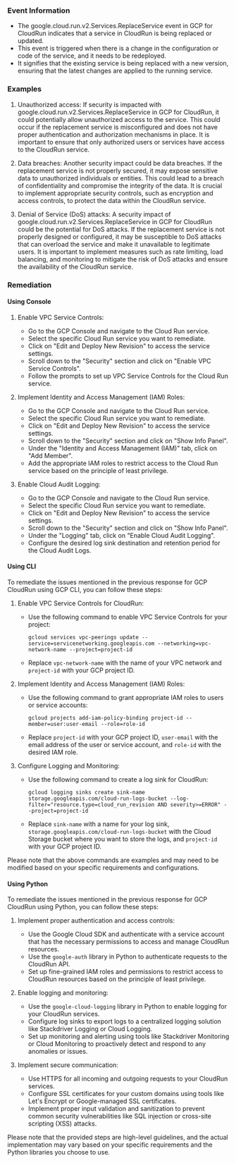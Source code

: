 
### Event Information

- The google.cloud.run.v2.Services.ReplaceService event in GCP for CloudRun indicates that a service in CloudRun is being replaced or updated.
- This event is triggered when there is a change in the configuration or code of the service, and it needs to be redeployed.
- It signifies that the existing service is being replaced with a new version, ensuring that the latest changes are applied to the running service.


### Examples

1. Unauthorized access: If security is impacted with google.cloud.run.v2.Services.ReplaceService in GCP for CloudRun, it could potentially allow unauthorized access to the service. This could occur if the replacement service is misconfigured and does not have proper authentication and authorization mechanisms in place. It is important to ensure that only authorized users or services have access to the CloudRun service.

2. Data breaches: Another security impact could be data breaches. If the replacement service is not properly secured, it may expose sensitive data to unauthorized individuals or entities. This could lead to a breach of confidentiality and compromise the integrity of the data. It is crucial to implement appropriate security controls, such as encryption and access controls, to protect the data within the CloudRun service.

3. Denial of Service (DoS) attacks: A security impact of google.cloud.run.v2.Services.ReplaceService in GCP for CloudRun could be the potential for DoS attacks. If the replacement service is not properly designed or configured, it may be susceptible to DoS attacks that can overload the service and make it unavailable to legitimate users. It is important to implement measures such as rate limiting, load balancing, and monitoring to mitigate the risk of DoS attacks and ensure the availability of the CloudRun service.

### Remediation

#### Using Console

1. Enable VPC Service Controls:
   - Go to the GCP Console and navigate to the Cloud Run service.
   - Select the specific Cloud Run service you want to remediate.
   - Click on "Edit and Deploy New Revision" to access the service settings.
   - Scroll down to the "Security" section and click on "Enable VPC Service Controls".
   - Follow the prompts to set up VPC Service Controls for the Cloud Run service.

2. Implement Identity and Access Management (IAM) Roles:
   - Go to the GCP Console and navigate to the Cloud Run service.
   - Select the specific Cloud Run service you want to remediate.
   - Click on "Edit and Deploy New Revision" to access the service settings.
   - Scroll down to the "Security" section and click on "Show Info Panel".
   - Under the "Identity and Access Management (IAM)" tab, click on "Add Member".
   - Add the appropriate IAM roles to restrict access to the Cloud Run service based on the principle of least privilege.

3. Enable Cloud Audit Logging:
   - Go to the GCP Console and navigate to the Cloud Run service.
   - Select the specific Cloud Run service you want to remediate.
   - Click on "Edit and Deploy New Revision" to access the service settings.
   - Scroll down to the "Security" section and click on "Show Info Panel".
   - Under the "Logging" tab, click on "Enable Cloud Audit Logging".
   - Configure the desired log sink destination and retention period for the Cloud Audit Logs.

#### Using CLI

To remediate the issues mentioned in the previous response for GCP CloudRun using GCP CLI, you can follow these steps:

1. Enable VPC Service Controls for CloudRun:
   - Use the following command to enable VPC Service Controls for your project:
     ```
     gcloud services vpc-peerings update --service=servicenetworking.googleapis.com --networking=vpc-network-name --project=project-id
     ```
   - Replace `vpc-network-name` with the name of your VPC network and `project-id` with your GCP project ID.

2. Implement Identity and Access Management (IAM) Roles:
   - Use the following command to grant appropriate IAM roles to users or service accounts:
     ```
     gcloud projects add-iam-policy-binding project-id --member=user:user-email --role=role-id
     ```
   - Replace `project-id` with your GCP project ID, `user-email` with the email address of the user or service account, and `role-id` with the desired IAM role.

3. Configure Logging and Monitoring:
   - Use the following command to create a log sink for CloudRun:
     ```
     gcloud logging sinks create sink-name storage.googleapis.com/cloud-run-logs-bucket --log-filter="resource.type=cloud_run_revision AND severity>=ERROR" --project=project-id
     ```
   - Replace `sink-name` with a name for your log sink, `storage.googleapis.com/cloud-run-logs-bucket` with the Cloud Storage bucket where you want to store the logs, and `project-id` with your GCP project ID.

Please note that the above commands are examples and may need to be modified based on your specific requirements and configurations.

#### Using Python

To remediate the issues mentioned in the previous response for GCP CloudRun using Python, you can follow these steps:

1. Implement proper authentication and access controls:
   - Use the Google Cloud SDK and authenticate with a service account that has the necessary permissions to access and manage CloudRun resources.
   - Use the `google-auth` library in Python to authenticate requests to the CloudRun API.
   - Set up fine-grained IAM roles and permissions to restrict access to CloudRun resources based on the principle of least privilege.

2. Enable logging and monitoring:
   - Use the `google-cloud-logging` library in Python to enable logging for your CloudRun services.
   - Configure log sinks to export logs to a centralized logging solution like Stackdriver Logging or Cloud Logging.
   - Set up monitoring and alerting using tools like Stackdriver Monitoring or Cloud Monitoring to proactively detect and respond to any anomalies or issues.

3. Implement secure communication:
   - Use HTTPS for all incoming and outgoing requests to your CloudRun services.
   - Configure SSL certificates for your custom domains using tools like Let's Encrypt or Google-managed SSL certificates.
   - Implement proper input validation and sanitization to prevent common security vulnerabilities like SQL injection or cross-site scripting (XSS) attacks.

Please note that the provided steps are high-level guidelines, and the actual implementation may vary based on your specific requirements and the Python libraries you choose to use.

